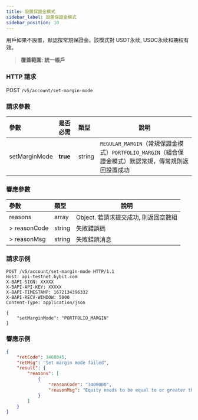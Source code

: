 ```yaml
---
title: 設置保證金模式
sidebar_label: 設置保證金模式
sidebar_position: 10
---
```

用戶如果不設置，默認按常規保證金。該模式對 USDT永续, USDC永续和期权有效。
> **覆蓋範圍: 統一帳戶**

### HTTP 請求
POST `/v5/account/set-margin-mode`

### 請求參數
| 參數 | 是否必需 | 類型 | 說明|
|:----- |:-------|:-----|------ |
|setMarginMode |**true** |string |`REGULAR_MARGIN`（常規保證金模式）`PORTFOLIO_MARGIN`（組合保證金模式）默認常規，傳常規則返回設置成功|

### 響應參數
| 參數 | 類型 | 說明|
|:----- |:-----|----- |
|reasons |array |Object. 若請求提交成功, 則返回空數組 |
|> reasonCode |string |失敗錯誤碼 |
|> reasonMsg |string |失敗錯誤消息 |

### 請求示例

```http
POST /v5/account/set-margin-mode HTTP/1.1
Host: api-testnet.bybit.com
X-BAPI-SIGN: XXXXX
X-BAPI-API-KEY: XXXXX
X-BAPI-TIMESTAMP: 1672134396332
X-BAPI-RECV-WINDOW: 5000
Content-Type: application/json

{
    "setMarginMode": "PORTFOLIO_MARGIN"
}
```

### 響應示例

```json
{
    "retCode": 3400045,
    "retMsg": "Set margin mode failed",
    "result": {
        "reasons": [
            {
                "reasonCode": "3400000",
                "reasonMsg": "Equity needs to be equal to or greater than 1000 USDC"
            }
        ]
    }
}
```